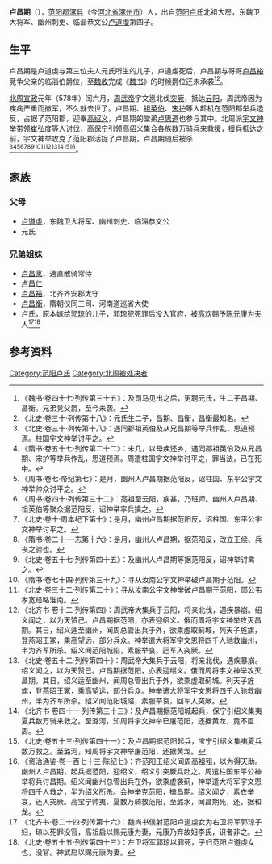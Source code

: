 '''卢昌期'''（{{bd|？||578年||}}），[[范阳郡|范阳郡]][[涿县|涿县]]（今[[河北省|河北省]][[涿州市|涿州市]]）人，出自[[范阳卢氏|范阳卢氏]]北祖大房，东魏卫大将军、幽州刺史、临淄恭文公[[卢道虔|卢道虔]]第四子。

==生平==
卢昌期是卢道虔与第三位夫人元氏所生的儿子，卢道虔死后，卢昌期与哥哥[[卢昌裕|卢昌裕]]竞争父亲的临淄伯爵位，至[[魏收|魏收]]完成《[[魏书|魏书]]》的时候爵位还未承袭<ref>《魏书·卷四十七·列传第三十五》：及司马见出之后，更聘元氏，生二子昌期、昌衡。兄弟竞父爵，至今未袭。</ref><ref>《北史·卷三十·列传第十八》：元氏生二子，昌期、昌衡，昌衡最知名。</ref>。

[[北周|北周]][[宣政|宣政]]元年（578年）闰六月，[[周武帝|周武帝]]宇文邕北伐[[突厥|突厥]]，抵达[[云阳|云阳]]，周武帝因为疾病严重而撤军，不久就去世了。卢昌期、[[祖英伯|祖英伯]]、[[宋护|宋护]]等人趁机在范阳郡举兵造反，占据了范阳郡，迎奉[[高绍义|高绍义]]，卢昌期的堂弟[[卢思道|卢思道]]也参与其中。北周派[[宇文神举|宇文神举]]带领[[崔弘度|崔弘度]]等人讨伐，[[高保宁|高保宁]]引领高绍义集合各族数万骑兵来救援，援兵抵达之前，宇文神举攻克了范阳郡活捉了卢昌期，卢昌期随后被杀<ref>《北史·卷三十·列传第十八》：遇同郡祖英伯及从兄昌期等举兵作乱，思道预焉。柱国宇文神举讨平之。</ref><ref>《隋书·卷五十七·列传第二十二》：未几，以母疾还乡，遇同郡祖英伯及从兄昌期、宋护等举兵作乱，思道预焉。周遣柱国宇文神举讨平之，罪当法，已在死中。</ref><ref>《周书·卷七·帝纪第七》：是月，幽州人卢昌期据范阳反，诏柱国、东平公宇文神举帅众讨平之。</ref><ref>《周书·卷四十·列传第三十二》：高祖至云阳，疾甚，乃班师。幽州人卢昌期、祖英伯等聚众据范阳反，诏神举率兵擒之。</ref><ref>《北史·卷十·周本纪下第十》：是月，幽州卢昌期据范阳反，诏柱国、东平公宇文神举讨平之。</ref><ref>《隋书·卷二十一·志第十六》：是月，幽州人卢昌期，据范阳反，改立王侯、兵丧之验也。</ref><ref>《北史·卷五十七·列传第四十五》：及幽州人卢昌期等据范阳反，诏神举讨禽之。</ref><ref>《隋书·卷七十四·列传第三十九》：寻从汝南公宇文神举破卢昌期于范阳。</ref><ref>《北史·卷三十二·列传第二十》：寻从汝南公宇文神举破卢昌期于范阳，郧公韦孝宽经略淮南。</ref><ref>《北齐书·卷十二·列传第四》：周武帝大集兵于云阳，将亲北伐，遇疾暴崩。绍义闻之，以为天赞己。卢昌期据范阳，亦表迎绍义。俄而周将宇文神举攻灭昌期。其日，绍义适至幽州，闻周总管出兵于外，欲乘虚取蓟城，列天子旌旗，登燕昭王冢，乘高望远，部分兵众。神举遣大将军宇文恩将四千人驰救幽州，半为齐军所杀。绍义闻范阳城陷，素服举哀，迴军入突厥。</ref><ref>《北史·卷五十二·列传第四十》：周武帝大集兵于云阳，将亲北伐，遇疾暴崩。绍义闻之，以为天赞己。卢昌期据范阳，亦表迎绍义。俄而周将宇文神举攻灭昌期。其日，绍义适至幽州，闻周总管出兵于外，欲乘虚取蓟城。列天子旌旗，登燕昭王冢，乘高望远，部分兵众。神举遣大将军宇文恩将四千人驰救幽州，半为齐军所杀。绍义闻范阳城陷，素服举哀，回军入突厥。</ref><ref>《北齐书·卷四十一·列传第三十三》：及卢昌期据范阳城起兵，保宁引绍义集夷夏兵数万骑来救之。至潞河，知周将宇文神举已屠范阳，还据黄龙，竟不臣周。</ref><ref>《北史·卷五十三·列传第四十一》：及卢昌期据范阳起兵，宝宁引绍义集夷夏兵数万救之。至潞河，知周将宇文神举屠范阳，还据黄龙。</ref><ref>《资治通鉴·卷一百七十三·陈纪七》：齐范阳王绍义闻周高祖殂，以为得天助。幽州人卢昌期，起兵据范阳，迎绍义，绍义引突厥兵赴之。周遣柱国东平公神举将兵讨昌期。绍义闻幽州总管出兵在外，欲乘虚袭蓟，神举遣大将军宇文恩将四千人救之，半为绍义所杀。会神举克范阳，擒昌期。绍义闻之，素衣举哀，还入突厥。高宝宁帅夷、夏数万骑救范阳，至潞水，闻昌期死，还，据和龙。</ref>。

==家族==
{{main|范阳卢氏世系图}}

===父母===
*[[卢道虔|卢道虔]]，东魏卫大将军、幽州刺史、临淄恭文公
*元氏

===兄弟姐妹===
*[[卢昌寓|卢昌寓]]，通直散骑常侍
*[[卢昌仁|卢昌仁]]
*[[卢昌裕|卢昌裕]]，北齐齐安郡太守
*[[卢昌衡|卢昌衡]]，隋朝仪同三司、河南道巡省大使
*卢氏，原本嫁给[[郭琼|郭琼]]的儿子，郭琼犯死罪后没入官府，被[[高欢|高欢]]赐予[[陈元康|陈元康]]为夫人<ref>《北齐书·卷二十四·列传第十六》：魏尚书僕射范阳卢道虔女为右卫将军郭琼子妇，琼以死罪没官，高祖启以赐元康为妻，元康乃弃故妇李氏，识者非之。</ref><ref>《北史·卷五十五·列传第四十三》：左卫将军郭琼以罪死，子妇范阳卢道虔女也，没官。神武启以赐元康为妻。</ref>

==参考资料==
{{reflist}}

[[Category:范阳卢氏|Category:范阳卢氏]]
[[Category:北周被处决者|Category:北周被处决者]]